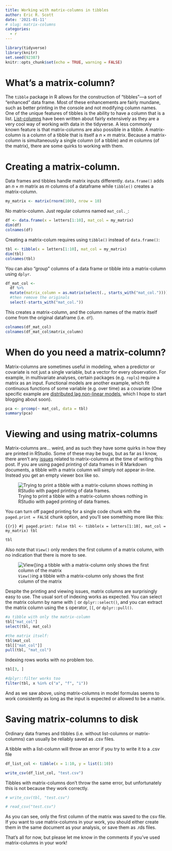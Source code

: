 ```yaml
---
title: Working with matrix-columns in tibbles
author: Eric R. Scott
date: '2021-01-11'
# slug: matrix-columns
categories:
  - r
---
```


```r
library(tidyverse)
library(knitr)
set.seed(92387)
knitr::opts_chunk$set(echo = TRUE, warning = FALSE)
```

# What's a matrix-column?

The `tibble` package in R allows for the construction of "tibbles"---a sort of "enhanced" data frame.
Most of these enhancements are fairly mundane, such as better printing in the console and not modifying column names.
One of the unique features of tibbles is the ability to have a column that is a list.
[List-columns](https://jennybc.github.io/purrr-tutorial/ls13_list-columns.html) have been written about fairly extensively as they are a very cool way of working with data in the tidyverse.
A less commonly known feature is that matrix-columns are also possible in a tibble.
A matrix-column is a column of a tibble that is itself a $n \times m$ matrix.
Because a matrix-column is simultaneously a single column (of a tibble) and $m$ columns (of the matrix), there are some quirks to working with them.

# Creating a matrix-column.

Data frames and tibbles handle matrix inputs differently.
`data.frame()` adds an $n \times m$ matrix as $m$ columns of a dataframe while `tibble()` creates a matrix-column.

```r
my_matrix <- matrix(rnorm(100), nrow = 10)
```

No matrix-column.
Just regular columns named `mat_col._`:

```r
df <- data.frame(x = letters[1:10], mat_col = my_matrix)
dim(df)
colnames(df)
```

Creating a matrix-colum requires using `tibble()` instead of `data.frame()`:

```r
tbl <- tibble(x = letters[1:10], mat_col = my_matrix)
dim(tbl)
colnames(tbl)
```

You can also "group" columns of a data frame or tibble into a matrix-column using `dplyr`.

```r
df_mat_col <-
  df %>% 
  mutate(matrix_column = as.matrix(select(., starts_with("mat_col.")))) %>% 
  #then remove the originals
  select(-starts_with("mat_col."))
```

This creates a matrix-column, and the column names of the matrix itself come from the original dataframe (i.e. `df`).

```r
colnames(df_mat_col)
colnames(df_mat_col$matrix_column)
```

# When do you need a matrix-column?

Matrix-columns are sometimes useful in modeling, when a predictor or covariate is not just a single variable, but a vector for every observation.
For example, in multivariate analyses, certain packages (e.g. `ropls`) require a matrix as an input.
Functional models are another example, which fit continuous functions of some variable (e.g. over time) as a covariate (One specific example are [distributed lag non-linear models](https://cran.r-project.org/package=dlnm), which I hope to start blogging about soon).

```r
pca <- prcomp(~ mat_col, data = tbl)
summary(pca)
```

# Viewing and using matrix-columns

Matrix-columns are... weird, and as such they have some quirks in how they are printed in RStudio.
Some of these may be bugs, but as far as I know, there aren't any [issues](https://github.com/rstudio/rstudio/issues?q=is%3Aissue+is%3Aopen+matrix+column) related to matrix-columns at the time of writing this post.
If you are using paged printing of data frames in R Markdown documents, a tibble with a matrix column will simply not appear in-line.
Instead you get an empty viewer box like so.

![Trying to print a tibble with a matrix-column shows nothing in RStudio with paged printing of data frames.](fig1.png)

You can turn off paged printing for a single code chunk with the `paged.print = FALSE` chunk option, and you'll see something more like this:


```{{r}}
#| paged.print: false
tbl <- tibble(x = letters[1:10], mat_col = my_matrix)
tbl
``` 


```r
tbl
```

Also note that `View()` only renders the first column of a matrix column, with no indication that there is more to see.

![`View()`ing a tibble with a matrix-column only shows the first column of the matrix](fig2.png)

Despite the printing and viewing issues, matrix columns are surprisingly easy to use.
The usual sort of indexing works as expected.
You can select the matrix column by name with `[` or `dplyr::select()`, and you can extract the matrix column using the `$` operator, `[[`, or `dplyr::pull()`.

```r
#a tibble with only the matrix-column
tbl["mat_col"]
select(tbl, mat_col) 

#the matrix itself:
tbl$mat_col
tbl[["mat_col"]]
pull(tbl, "mat_col")
```

Indexing rows works with no problem too.

```r
tbl[3, ]

#dplyr::filter works too
filter(tbl, x %in% c("a", "f", "i"))
```

And as we saw above, using matrix-columns in model formulas seems to work consistently as long as the input is expected or allowed to be a matrix.

# Saving matrix-columns to disk

Ordinary data frames and tibbles (i.e. without list-columns or matrix-columns) can usually be reliably saved as .csv files.

A tibble with a list-column will throw an error if you try to write it to a .csv file

```r
df_list_col <- tibble(x = 1:10, y = list(1:10))

write_csv(df_list_col, "test.csv")
```

Tibbles with matrix-columns don't throw the same error, but unfortunately this is not because they work correctly.

```r
# write_csv(tbl, "test.csv")
```

```r
# read_csv("test.csv")
```

As you can see, only the first column of the matrix was saved to the csv file.
If you want to use matrix-columns in your work, you should either create them in the same document as your analysis, or save them as .rds files.

That's all for now, but please let me know in the comments if you've used matrix-columns in your work!

